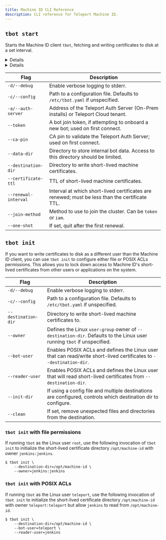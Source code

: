 ```yaml
---
title: Machine ID CLI Reference
description: CLI reference for Teleport Machine ID.
---
```


## `tbot start`

Starts the Machine ID client `tbot`, fetching and writing certificates to disk
at a set interval.

<Details scope={["cloud"]} scopeOnly={true}>
```code
$ tbot start \
   --data-dir=/var/lib/teleport/bot \
   --destination-dir=/opt/machine-id \
   --token=00000000000000000000000000000000 \
   --join-method=token \
   --ca-pin=sha256:1111111111111111111111111111111111111111111111111111111111111111 \
   --auth-server=example.teleport.sh:443
```
</Details>
<Details scope={["oss","enterprise"]} scopeOnly={true}>
```code
$ tbot start \
   --data-dir=/var/lib/teleport/bot \
   --destination-dir=/opt/machine-id \
   --token=00000000000000000000000000000000 \
   --join-method=token \
   --ca-pin=sha256:1111111111111111111111111111111111111111111111111111111111111111 \
   --auth-server=auth.example.com:3025
```
</Details>

| Flag                 | Description                                                                                    |
|----------------------|------------------------------------------------------------------------------------------------|
| `-d/--debug`         | Enable verbose logging to stderr.                                                              |
| `-c/--config`        | Path to a configuration file. Defaults to `/etc/tbot.yaml` if unspecified.                     |
| `-a/--auth-server`   | Address of the Teleport Auth Server (On-Prem installs) or Teleport Cloud tenant.       |
| `--token`            | A bot join token, if attempting to onboard a new bot; used on first connect.                   |
| `--ca-pin`           | CA pin to validate the Teleport Auth Server; used on first connect.                            |
| `--data-dir`         | Directory to store internal bot data. Access to this directory should be limited.              | 
| `--destination-dir`  | Directory to write short-lived machine certificates.                                           |
| `--certificate-ttl`  | TTL of short-lived machine certificates.                                                       |
| `--renewal-interval` | Interval at which short-lived certificates are renewed; must be less than the certificate TTL. |
| `--join-method`      | Method to use to join the cluster. Can be `token` or `iam`.                                    |
| `--one-shot`         | If set, quit after the first renewal.                                                          |

## `tbot init`

If you want to write certificates to disk as a different user than the Machine
ID client, you can use `tbot init` to configure either file or POSIX ACLs
permissions. This allows you to lock down access to Machine ID's short-lived
certificates from other users or applications on the system.

| Flag                | Description                                                                                                        |
|---------------------|--------------------------------------------------------------------------------------------------------------------|
| `-d/--debug`        | Enable verbose logging to stderr.                                                                                  |
| `-c/--config`       | Path to a configuration file. Defaults to `/etc/tbot.yaml` if unspecified.                                         |
| `--destination-dir` | Directory to write short-lived machine certificates to.                                                            |
| `--owner`           | Defines the Linux `user:group` owner of `--destination-dir`. Defaults to the Linux user running `tbot` if unspecified. |
| `--bot-user`        | Enables POSIX ACLs and defines the Linux user that can read/write short-lived certificates to `--destination-dir`.     |
| `--reader-user`     | Enables POSIX ACLs and defines the Linux user that will read short-lived certificates from `--destination-dir`.        |
| `--init-dir`        | If using a config file and multiple destinations are configured, controls which destination dir to configure.      |
| `--clean`           | If set, remove unexpected files and directories from the destination.                                              |

### `tbot init` with file permissions

If running `tbot` as the Linux user `root`, use the following invocation of
`tbot init` to initialize the short-lived certificate directory
`/opt/machine-id` with owner `jenkins:jenkins`.

```code
$ tbot init \
    --destination-dir=/opt/machine-id \
    --owner=jenkins:jenkins
```

### `tbot init` with POSIX ACLs

If running `tbot` as the Linux user `teleport`, use the following invocation of
`tbot init` to initialize the short-lived certificate directory
`/opt/machine-id` with owner `teleport:teleport` but allow `jenkins` to read
from `/opt/machine-id`.

```code
$ tbot init \
    --destination-dir=/opt/machine-id \
    --bot-user=teleport \
    --reader-user=jenkins
```
